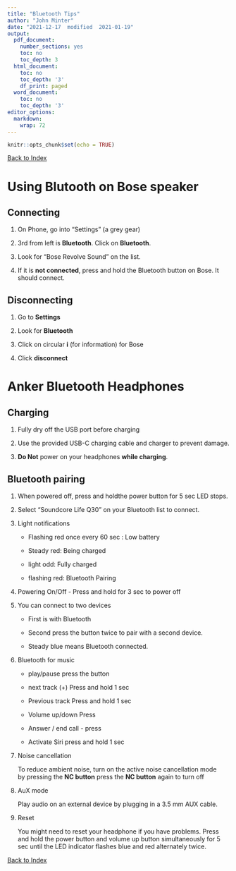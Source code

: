 ```yaml
---
title: "Bluetooth Tips"
author: "John Minter"
date: "2021-12-17  modified  2021-01-19"
output:
  pdf_document:
    number_sections: yes
    toc: no
    toc_depth: 3
  html_document:
    toc: no
    toc_depth: '3'
    df_print: paged
  word_document:
    toc: no
    toc_depth: '3'
editor_options:
  markdown:
    wrap: 72
---
```

\fontsize{18}{19.2}
\fontseries{r}
\selectfont

```r
knitr::opts_chunk$set(echo = TRUE)
```
[Back to Index](../README.html)

# Using Blutooth on Bose speaker

## Connecting

1. On Phone, go into "Settings" (a grey gear)

2. 3rd from left is **Bluetooth**. Click on **Bluetooth**.

3. Look for "Bose Revolve Sound" on the list.

4. If it is **not connected**, press and hold the Bluetooth button on Bose. It 
should connect.

## Disconnecting

1. Go to **Settings**

2. Look for **Bluetooth**

3. Click on circular **i** (for information) for Bose

4. Click **disconnect**

# Anker Bluetooth Headphones

## Charging 

1. Fully dry off the USB port before charging

2. Use the provided USB-C charging cable and charger to prevent damage.

3. **Do Not** power on your headphones **while charging**.

## Bluetooth pairing

1. When powered off, press and holdthe power button for 5 sec LED stops.

2. Select "Soundcore Life Q30" on your Bluetooth list to connect.

3. Light notifications

   - Flashing red once every 60 sec : Low battery
   
   - Steady red: Being charged
   
   - light odd: Fully charged
   
   - flashing red: Bluetooth Pairing
   
4. Powering On/Off - Press and hold for 3 sec to power off

5. You can connect to two devices

   - First is with Bluetooth
   
   - Second press the button twice to pair with a second device.
   
   - Steady blue means Bluetooth connected.
   
   
6. Bluetooth for music

   - play/pause press the button
   
   - next track (+)  Press and hold 1 sec
   
   - Previous track  Press and hold 1 sec
   
   - Volume up/down Press
   
   - Answer / end call - press
   
   - Activate Siri press and hold 1 sec
   
7. Noise cancellation

   To reduce ambient noise, turn on the active noise cancellation mode    
   by pressing the **NC button** press the **NC button** again to turn off
   

8. AuX mode

   Play audio on an external device by plugging in a 3.5 mm AUX cable.
  
9. Reset

   You might need to reset your headphone if you have problems.
   Press and hold the power button and volume up button simultaneously
   for 5 sec until the LED indicator flashes blue and red alternately
   twice.


[Back to Index](../README.html)
